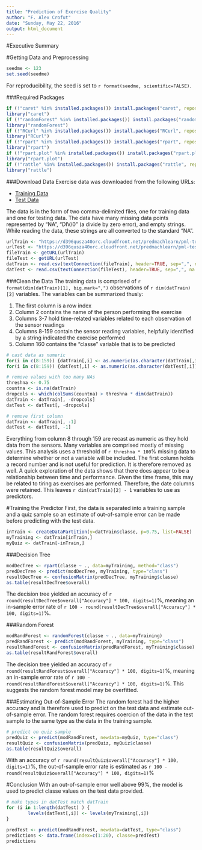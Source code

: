 ```yaml
---
title: "Prediction of Exercise Quality"
author: "F. Alex Crofut"
date: "Sunday, May 22, 2016"
output: html_document
---
```


#Executive Summary



#Getting Data and Preprocessing
```r
seedme <- 123
set.seed(seedme)
```
For reproducibility, the seed is set to `r format(seedme, scientific=FALSE)`. 

###Required Packages
```r
if (!"caret" %in% installed.packages()) install.packages("caret", repos="http://cran.rstudio.com/")
library("caret")
if (!"randomForest" %in% installed.packages()) install.packages("randomForest", repos="http://cran.rstudio.com/")
library("randomForest")
if (!"RCurl" %in% installed.packages()) install.packages("RCurl", repos="http://cran.rstudio.com/")
library("RCurl")
if (!"rpart" %in% installed.packages()) install.packages("rpart", repos="http://cran.rstudio.com/")
library("rpart")
if (!"rpart.plot" %in% installed.packages()) install.packages("rpart.plot", repos="http://cran.rstudio.com/")
library("rpart.plot")
if (!"rattle" %in% installed.packages()) install.packages("rattle", repos="http://cran.rstudio.com/")
library("rattle")
```

###Download Data
Exercise data was downloaded from the following URLs:

* [Training Data](https://d396qusza40orc.cloudfront.net/predmachlearn/pml-training.csv)
* [Test Data](https://d396qusza40orc.cloudfront.net/predmachlearn/pml-testing.csv)

The data is in the form of two comma-delimited files, one for training data and one for testing data.  The data have many missing data points represented by "NA", "DIV/0" (a divide by zero error), and empty strings.  While reading the data, these strings are all converted to the standard "NA". 
```r
urlTrain <- "https://d396qusza40orc.cloudfront.net/predmachlearn/pml-training.csv"
urlTest <- "https://d396qusza40orc.cloudfront.net/predmachlearn/pml-testing.csv"
fileTrain <- getURL(urlTrain)
fileTest <- getURL(urlTest)
datTrain <- read.csv(textConnection(fileTrain), header=TRUE, sep=",", na.strings=c("NA", "#DIV/0!", ""))
datTest <- read.csv(textConnection(fileTest), header=TRUE, sep=",", na.strings=c("NA", "#DIV/0!", ""))
```

###Clean the Data
The training data is comprised of `r format(dim(datTrain)[1], big.mark=",")` observations of `r dim(datTrain)[2]` variables. The variables can be summarized thusly:

1. The first column is a row index
2. Column 2 contains the name of the person performing the exercise
3. Columns 3-7 hold time-related variables related to each observation of the sensor readings
4. Columns 8-159 contain the sensor reading variables, helpfully identified by a string indicated the exercise performed
5. Column 160 contains the "classe" variable that is to be predicted

```r
# cast data as numeric
for(i in c(8:159)) {datTrain[,i] <- as.numeric(as.character(datTrain[,i]))}
for(i in c(8:159)) {datTest[,i] <- as.numeric(as.character(datTest[,i]))}

# remove values with too many NAs
threshna <- 0.75
countna <- is.na(datTrain)
dropcols <- which(colSums(countna) > threshna * dim(datTrain))
datTrain <- datTrain[, -dropcols]
datTest <- datTest[, -dropcols]

# remove first column
datTrain <- datTrain[, -1]
datTest <- datTest[, -1]
```
Everything from column 8 through 159 are recast as numeric as they hold data from the sensors.  Many variables are comprised mostly of missing values.  This analysis uses a threshold of `r threshna * 100`% missing data to determine whether or not a variable will be included.  The first column holds a record number and is not useful for prediction.  It is therefore removed as well.  A quick exploration of the data shows that there does appear to be a relationship between time and performance.  Given the time frame, this may be related to tiring as exercises are performed.  Therefore, the date columns were retained.  This leaves `r dim(datTrain)[2] - 1` variables to use as predictors.  

#Training the Predictor
First, the data is separated into a training sample and a quiz sample so an estimate of out-of-sample error can be made before predicting with the test data.
```r
inTrain <- createDataPartition(y=datTrain$classe, p=0.75, list=FALSE)
myTraining <- datTrain[inTrain,]
myQuiz <- datTrain[-inTrain,]
```

###Decision Tree
```r
modDecTree <- rpart(classe ~ ., data=myTraining, method="class")         # train the model
predDecTree <- predict(modDecTree, myTraining, type="class")            # predict on training set
resultDecTree <- confusionMatrix(predDecTree, myTraining$classe)        # evaluate model success
as.table(resultDecTree$overall)
```
The decision tree yielded an accuracy of `r round(resultDecTree$overall["Accuracy"] * 100, digits=1)`%, meaning an in-sample error rate of `r 100 - round(resultDecTree$overall["Accuracy"] * 100, digits=1)`%.

###Random Forest
```r
modRandForest <- randomForest(classe ~ ., data=myTraining)
predRandForest <- predict(modRandForest, myTraining, type="class")
resultRandForest <- confusionMatrix(predRandForest, myTraining$classe)
as.table(resultRandForest$overall)
```
The decision tree yielded an accuracy of `r round(resultRandForest$overall["Accuracy"] * 100, digits=1)`%, meaning an in-sample error rate of `r 100 - round(resultRandForest$overall["Accuracy"] * 100, digits=1)`%. This suggests the random forest model may be overfitted.

###Estimating Out-of-Sample Error
The random forest had the higher accuracy and is therefore used to predict on the test data and estimate out-of-sample error.  The random forest requires coercion of the data in the test sample to the same type as the data in the training sample.
```r
# predict on quiz sample
predQuiz <- predict(modRandForest, newdata=myQuiz, type="class")
resultQuiz <- confusionMatrix(predQuiz, myQuiz$classe)
as.table(resultQuiz$overall)
```
With an accuracy of `r round(resultQuiz$overall["Accuracy"] * 100, digits=1)`%, the out-of-sample error rate is estimated as `r 100 - round(resultQuiz$overall["Accuracy"] * 100, digits=1)`%

#Conclusion
With an out-of-sample error well above 99%, the model is used to predict classe values on the test data provided.
```r
# make types in datTest match datTrain
for (i in 1:length(datTest) ) {
        levels(datTest[,i]) <- levels(myTraining[,i])     
}

predTest <- predict(modRandForest, newdata=datTest, type="class")
predictions <- data.frame(index=c(1:20), classe=predTest)
predictions
```